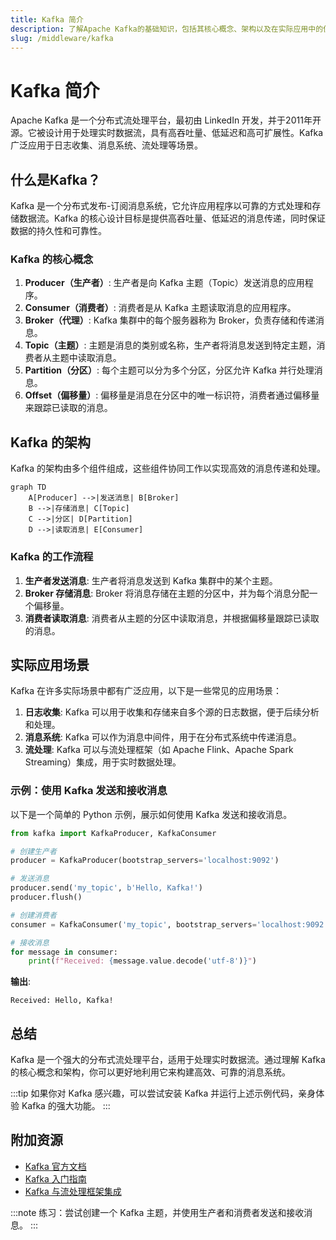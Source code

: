 ```yaml
---
title: Kafka 简介
description: 了解Apache Kafka的基础知识，包括其核心概念、架构以及在实际应用中的使用场景。
slug: /middleware/kafka
---
```


# Kafka 简介

Apache Kafka 是一个分布式流处理平台，最初由 LinkedIn 开发，并于2011年开源。它被设计用于处理实时数据流，具有高吞吐量、低延迟和高可扩展性。Kafka 广泛应用于日志收集、消息系统、流处理等场景。

## 什么是Kafka？

Kafka 是一个分布式发布-订阅消息系统，它允许应用程序以可靠的方式处理和存储数据流。Kafka 的核心设计目标是提供高吞吐量、低延迟的消息传递，同时保证数据的持久性和可靠性。

### Kafka 的核心概念

1. **Producer（生产者）**: 生产者是向 Kafka 主题（Topic）发送消息的应用程序。
2. **Consumer（消费者）**: 消费者是从 Kafka 主题读取消息的应用程序。
3. **Broker（代理）**: Kafka 集群中的每个服务器称为 Broker，负责存储和传递消息。
4. **Topic（主题）**: 主题是消息的类别或名称，生产者将消息发送到特定主题，消费者从主题中读取消息。
5. **Partition（分区）**: 每个主题可以分为多个分区，分区允许 Kafka 并行处理消息。
6. **Offset（偏移量）**: 偏移量是消息在分区中的唯一标识符，消费者通过偏移量来跟踪已读取的消息。

## Kafka 的架构

Kafka 的架构由多个组件组成，这些组件协同工作以实现高效的消息传递和处理。

```mermaid
graph TD
    A[Producer] -->|发送消息| B[Broker]
    B -->|存储消息| C[Topic]
    C -->|分区| D[Partition]
    D -->|读取消息| E[Consumer]
```

### Kafka 的工作流程

1. **生产者发送消息**: 生产者将消息发送到 Kafka 集群中的某个主题。
2. **Broker 存储消息**: Broker 将消息存储在主题的分区中，并为每个消息分配一个偏移量。
3. **消费者读取消息**: 消费者从主题的分区中读取消息，并根据偏移量跟踪已读取的消息。

## 实际应用场景

Kafka 在许多实际场景中都有广泛应用，以下是一些常见的应用场景：

1. **日志收集**: Kafka 可以用于收集和存储来自多个源的日志数据，便于后续分析和处理。
2. **消息系统**: Kafka 可以作为消息中间件，用于在分布式系统中传递消息。
3. **流处理**: Kafka 可以与流处理框架（如 Apache Flink、Apache Spark Streaming）集成，用于实时数据处理。

### 示例：使用 Kafka 发送和接收消息

以下是一个简单的 Python 示例，展示如何使用 Kafka 发送和接收消息。

```python
from kafka import KafkaProducer, KafkaConsumer

# 创建生产者
producer = KafkaProducer(bootstrap_servers='localhost:9092')

# 发送消息
producer.send('my_topic', b'Hello, Kafka!')
producer.flush()

# 创建消费者
consumer = KafkaConsumer('my_topic', bootstrap_servers='localhost:9092')

# 接收消息
for message in consumer:
    print(f"Received: {message.value.decode('utf-8')}")
```

**输出**:
```
Received: Hello, Kafka!
```

## 总结

Kafka 是一个强大的分布式流处理平台，适用于处理实时数据流。通过理解 Kafka 的核心概念和架构，你可以更好地利用它来构建高效、可靠的消息系统。

:::tip
如果你对 Kafka 感兴趣，可以尝试安装 Kafka 并运行上述示例代码，亲身体验 Kafka 的强大功能。
:::

## 附加资源

- [Kafka 官方文档](https://kafka.apache.org/documentation/)
- [Kafka 入门指南](https://kafka.apache.org/quickstart)
- [Kafka 与流处理框架集成](https://kafka.apache.org/documentation/streams)

:::note
练习：尝试创建一个 Kafka 主题，并使用生产者和消费者发送和接收消息。
:::